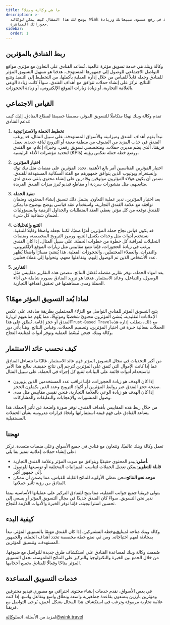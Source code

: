 ```yaml
---
title: ما هي وكالة وينك؟
description: >-
  يوضح لك هذا المقال كيف يمكن لوكالة Wink مساعدتك في رفع مستوى مبيعاتك وزيادة
  حجوزاتك المباشرة.
sidebar:
  order: 1
---
```


## ربط الفنادق بالمؤثرين

وكالة وينك هي خدمة تسويق مؤثرة عالمية، تُساعد الفنادق على التعاون مع مؤثري مواقع التواصل الاجتماعي للوصول إلى جمهورها المستهدف. هدفنا هو تسهيل التسويق المؤثر للفنادق وجعله قابلاً للقياس من خلال إدارة العملية بأكملها، من التخطيط إلى التنفيذ وتتبع النتائج. نركز على إنشاء حملات تتوافق مع أهداف الفندق، سواءً كانت زيادة الوعي بالعلامة التجارية، أو زيادة زيارات الموقع الإلكتروني، أو زيادة الحجوزات.

## القياس الاجتماعي

تقدم وكالة وينك نهجًا متكاملًا للتسويق المؤثر، مصممًا خصيصًا لقطاع الفنادق. إليك كيف ندعم الفنادق:

1. **تخطيط الحملة والاستراتيجية**\
   نبدأ بفهم أهداف الفندق وميزانيته والأسواق المستهدفة. على سبيل المثال، قد يرغب الفندق في جذب المزيد من الضيوف من منطقة معينة أو الترويج لباقة جديدة. يعمل فريقنا، الذي يضم مديري حملات، ومتخصصي تسويق رقمي، وخبراء إعلام، مع الفندق لتحديد مؤشرات الأداء الرئيسية (KPIs) ووضع خطة حملة تعكس رؤيته.

2. **اختيار المؤثرين**\
   اختيار المؤثرين المناسبين أمر بالغ الأهمية. نحدد المؤثرين على منصات مثل تيك توك وإنستغرام ويوتيوب الذين يتوافق جمهورهم مع الفئة السكانية المستهدفة للفندق. نضمن أن يكون هؤلاء المؤثرون موثوقين وقادرين على إنشاء محتوى يلقى صدى لدى متابعيهم، مثل منشورات سردية أو مقاطع فيديو تُبرز ميزات الفندق الفريدة.

3. **تنفيذ الحملة**\
   بعد اختيار المؤثرين، ندير عملية التعاون. يشمل ذلك تنسيق إنشاء المحتوى، وضمان توافقه مع علامة الفندق التجارية، واستخدام عقد قياسي يوضح بوضوح ما يمكن للفندق توقعه من كل مؤثر. يغطي العقد المتطلبات والجداول الزمنية والمسؤوليات لضمان شفافية كل شيء.

4. **التتبع والتحليلات**\
   قد يكون قياس نجاح حملة المؤثرين أمرًا صعبًا، لكننا نجعله واضحًا وقابلًا للتنفيذ. نستخدم أدوات مثل وحدات بكسل التتبع، ورموز الترويج المخصصة، ومنصات التحليلات لمراقبة كل خطوة من خطوات الحملة. على سبيل المثال، إذا كان الفندق يرغب في زيادة الحجوزات، فإننا نتتبع مقاييس مثل زيارات الموقع الإلكتروني، والنقرات، والعملاء المحتملين، والحجوزات الفعلية. هذا يُنشئ مسارًا واضحًا يُظهر عدد الأشخاص الذين تم الوصول إليهم، وتفاعلوا معهم، وتحولوا إلى عملاء فعليين.

5. **التقارير**\
   بعد انتهاء الحملة، نوفر تقارير مفصلة تُفصّل النتائج. تتضمن هذه التقارير مقاييس مثل الوصول، والتفاعل، وعائد الاستثمار. هدفنا هو تزويد الفنادق بصورة شاملة عن أداء الحملة ومدى مساهمتها في تحقيق أهدافها التجارية.

## لماذا يُعد التسويق المؤثر مهمًا؟

يتيح التسويق المؤثر للفنادق التواصل مع النزلاء المحتملين بطريقة صادقة. على عكس الإعلانات التقليدية، يُنشئ المؤثرون محتوىً شخصيًا وموثوقًا، مما يُلهم متابعيهم لزيارة الفندق أو حجز إقامة. نُطلق على هذا`Trust-Based Travel`مع ذلك، يتطلب إدارة هذه الحملات بفعالية خبرة في اختيار المؤثرين، وتصميم الحملات، وقياس النتائج. وهنا يأتي دور وكالة وينك، فنحن نُبسّط العملية ونوفر أدوات لمتابعة النجاح.

## كيف نحسب عائد الاستثمار

من أكبر التحديات في مجال التسويق المؤثر فهم عائد الاستثمار. غالبًا ما تتساءل الفنادق عما إذا كانت الأموال التي تُنفق على المؤثرين تُترجم إلى نتائج حقيقية. نعالج هذا الأمر باستخدام أدوات قائمة على البيانات لتتبع كل إجراء في الحملة. على سبيل المثال:

* إذا كان الهدف هو زيادة الحجوزات، فإننا نراقب عدد المستخدمين الذين يزورون صفحة حجز الفندق عبر روابط المؤثرين أو أكواد الترويج وعدد الذين يكملون الحجز.
* إذا كان الهدف هو زيادة الوعي بالعلامة التجارية، فنحن نقيس مقاييس مثل مدى وصول المنشورات والإعجابات والتعليقات والمشاركات.

من خلال ربط هذه المقاييس بأهداف الفندق، نوفر صورة واضحة عن تأثير الحملة. هذا يساعد الفنادق على فهم قيمة استثماراتها واتخاذ قرارات مدروسة بشأن الحملات المستقبلية.

## نهجنا

تعمل وكالة وينك عالميًا، وتتعاون مع فنادق في جميع الأسواق وعلى منصات متعددة. نركز على إنشاء حملات إعلانية تتميز بما يلي:

* **أصلي**:يبدو المحتوى حقيقيًا ويتوافق مع صوت المؤثر وعلامة الفندق التجارية.
* **قابلة للتطوير**:يمكن تعديل الحملات لتناسب الميزانيات المختلفة أو توسيعها للوصول إلى جمهور أكبر.
* **موجه نحو النتائج**:نحن نعطي الأولوية للنتائج القابلة للقياس، مما يضمن أن تتمكن الفنادق من رؤية تأثير حملاتها.

يتولى فريقنا جميع جوانب العملية، مما يتيح للفنادق التركيز على عملياتها الأساسية بينما ندير نحن التسويق. سواءً كان الفندق جديدًا في مجال التسويق المؤثر أو يسعى إلى تحسين استراتيجيته، فإننا نوفر الخبرة والأدوات اللازمة للنجاح.

## كيفية البدء

وكالة وينك متاحة لدينا[نخبة](/managed-social/what-is-managed-social/#subscription-tiers)خطة المشتركين.
إذا كان الفندق مهتمًا بالتسويق المؤثر، نبدأ بمحادثة لفهم احتياجاته.
ومن ثم، نضع خطة مخصصة تحدد أهداف الحملة، والجمهور المستهدف، وتنسيق المؤثرين.

صُممت وكالة وينك لمساعدة الفنادق على استكشاف طرق جديدة للتواصل مع ضيوفها. من خلال الجمع بين الخبرة والتكنولوجيا والتركيز على النتائج الملموسة، نجعل التسويق المؤثر متاحًا وفعالًا للفنادق بجميع أحجامها.

## خدمات التسويق المساعدة

في بعض الأسواق، نقدم خدمات إنشاء محتوى احترافي مع مصوري فيديو محترفين ومؤثرين بارزين يتمتعون بقاعدة جماهيرية واسعة ونطاق واسع وتفاعل واسع. إذا كنت علامة تجارية مرموقة وترغب في استكشاف هذا المجال بشكل أعمق، يُرجى التواصل مع فريقنا.

لمزيد من الأسئلة، اتصل[وكالة@wink.travel](mailto://agency@wink.travel)

